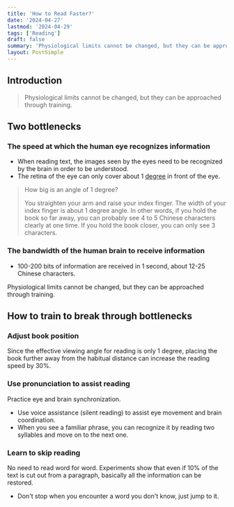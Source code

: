 ```yaml
---
title: 'How to Read Faster?'
date: '2024-04-27'
lastmod: '2024-04-29'
tags: ['Reading']
draft: false
summary: 'Physiological limits cannot be changed, but they can be approached through training.'
layout: PostSimple
---
```


## Introduction

> Physiological limits cannot be changed, but they can be approached through training.

<TOCInline toc={props.toc} exclude="Introduction" />

## Two bottlenecks

### The speed at which the human eye recognizes information

- When reading text, the images seen by the eyes need to be recognized by the brain in order to be understood.
- The retina of the eye can only cover about 1 [degree](<https://en.wikipedia.org/wiki/Degree_(angle)>) in front of the eye.

> How big is an angle of 1 degree?
>
> You straighten your arm and raise your index finger. The width of your index finger is about 1 degree angle. In other words, if you hold the book so far away, you can probably see 4 to 5 Chinese characters clearly at one time. If you hold the book closer, you can only see 3 characters.

### The bandwidth of the human brain to receive information

- 100-200 bits of information are received in 1 second, about 12-25 Chinese characters.

Physiological limits cannot be changed, but they can be approached through training.

## How to train to break through bottlenecks

### Adjust book position

Since the effective viewing angle for reading is only 1 degree, placing the book further away from the habitual distance can increase the reading speed by 30%.

### Use pronunciation to assist reading

Practice eye and brain synchronization.

- Use voice assistance (silent reading) to assist eye movement and brain coordination.
- When you see a familiar phrase, you can recognize it by reading two syllables and move on to the next one.

### Learn to skip reading

No need to read word for word. Experiments show that even if 10% of the text is cut out from a paragraph, basically all the information can be restored.

- Don't stop when you encounter a word you don't know, just jump to it.
